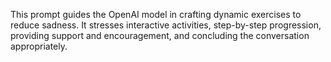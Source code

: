 This prompt guides the OpenAI model in crafting dynamic exercises to reduce sadness. It stresses interactive activities, step-by-step progression, providing support and encouragement, and concluding the conversation appropriately.